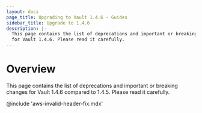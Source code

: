 ```yaml
---
layout: docs
page_title: Upgrading to Vault 1.4.6 - Guides
sidebar_title: Upgrade to 1.4.6
description: |-
  This page contains the list of deprecations and important or breaking changes
  for Vault 1.4.6. Please read it carefully.
---
```


# Overview

This page contains the list of deprecations and important or breaking changes
for Vault 1.4.6 compared to 1.4.5. Please read it carefully.


@include 'aws-invalid-header-fix.mdx'
